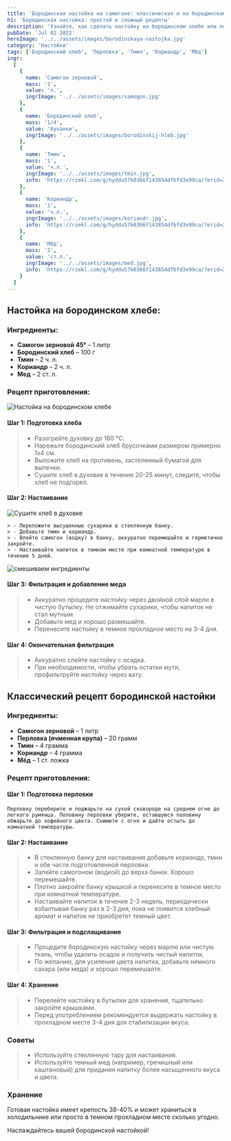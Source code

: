 ```yaml
---
title: 'Бородинская настойка на самогоне: классическая и на бородинском хлебе'
h1: 'Бородинская настойка: простой и сложный рецепты'
description: 'Узнайте, как сделать настойку на бородинском хлебе или по классическому рецепту. Отличные рецепты на основе самогона ждут вас!'
pubDate: 'Jul 02 2022'
heroImage: '../../assets/images/borodinskaya-nastojka.jpg'
category: 'Настойки'
tags: ['Бородинский хлеб', 'Перловка', 'Тмин', 'Кориандр', 'Мёд']
ingr:
  [
    {
      name: 'Самогон зерновой',
      mass: '1',
      value: 'л.',
      ingrImage: '../../assets/images/samogon.jpg'
    },
    {
      name: 'Бородинский хлеб',
      mass: '1/4',
      value: 'буханки',
      ingrImage: '../../assets/images/borodinskij-hleb.jpg'
    },
    {
      name: 'Тмин',
      mass: '1',
      value: 'ч.л.',
      ingrImage: '../../assets/images/tmin.jpg',
      info: 'https://rzekl.com/g/hyddu57k0366f143854dfbfd3e99ca/?erid=25H8d7vbP8SRTvH4QP3RzP&ulp=https%3A%2F%2Fmegamarket.ru%2Fcatalog%2F%3Fq%3D%25D1%2582%25D0%25BC%25D0%25B8%25D0%25BD'
    },
    {
      name: 'Кориандр',
      mass: '1',
      value: 'ч.л.',
      ingrImage: '../../assets/images/koriandr.jpg',
      info: 'https://rzekl.com/g/hyddu57k0366f143854dfbfd3e99ca/?erid=25H8d7vbP8SRTvH4QP3RzP&ulp=https%3A%2F%2Fmegamarket.ru%2Fcatalog%2F%3Fq%3D%25D0%25BA%25D0%25BE%25D1%2580%25D0%25B8%25D0%25B0%25D0%25BD%25D0%25B4%25D1%2580%2520%25D1%2586%25D0%25B5%25D0%25BB%25D1%258B%25D0%25B9%26suggestionType%3Dconstructor'
    },
    {
      name: 'Мёд',
      mass: '2',
      value: 'ст.л.',
      ingrImage: '../../assets/images/med.jpg',
      info: 'https://rzekl.com/g/hyddu57k0366f143854dfbfd3e99ca/?erid=25H8d7vbP8SRTvH4QP3RzP&ulp=https%3A%2F%2Fmegamarket.ru%2Fcatalog%2Fmed%2F%23%3Frelated_search%3D%25D0%25BC%25D1%2591%25D0%25B4'
    }
  ]
---
```



## Настойка на бородинском хлебе:

### Ингредиенты:

- **Самогон зерновой 45°** – 1 литр
- **Бородинский хлеб** – 100 г
- **Тмин** – 2 ч. л.
- **Кориандр** – 2 ч. л.
- **Мед** – 2 ст. л.

### Рецепт приготовления:

<Image src={img1} formats='avif' alt='Настойка на бородинском хлебе' />

#### Шаг 1: Подготовка хлеба

> - Разогрейте духовку до 160 °C.
> - Нарежьте бородинский хлеб брусочками размером примерно 1х4 см.
> - Выложите хлеб на противень, застеленный бумагой для выпечки.
> - Сушите хлеб в духовке в течение 20-25 минут, следите, чтобы хлеб не подгорел.

#### Шаг 2: Настаивание

<Image src={img2} formats='avif' alt='Сушите хлеб в духовке' />

    > - Переложите высушенные сухарики в стеклянную банку.
    > - Добавьте тмин и кориандр.
    > - Влейте самогон (водку) в банку, аккуратно перемешайте и герметично закройте.
    > - Настаивайте напиток в темном месте при комнатной температуре в течение 5 дней.

<Image src={img3} formats='avif' alt='смешиваем ингредиенты' />

#### Шаг 3: Фильтрация и добавление меда

> - Аккуратно процедите настойку через двойной слой марли в чистую бутылку. Не отжимайте сухарики, чтобы напиток не стал мутным.
> - Добавьте мед и хорошо размешайте.
> - Перенесите настойку в темное прохладное место на 3-4 дня.

#### Шаг 4: Окончательная фильтрация

> - Аккуратно слейте настойку с осадка.
> - При необходимости, чтобы убрать остатки мути, профильтруйте настойку через вату.

## Классический рецепт бородинской настойки

### Ингредиенты:

- **Самогон зерновой** – 1 литр
- **Перловка (ячменная крупа)** – 20 грамм
- **Тмин** – 4 грамма
- **Кориандр** – 4 грамма
- **Мёд** – 1 ст. ложка

### Рецепт приготовления:

#### Шаг 1: Подготовка перловки

    Перловку переберите и поджарьте на сухой сковороде на среднем огне до легкого румянца. Половину перловки уберите, оставшуюся половину обжарьте до кофейного цвета. Снимите с огня и дайте остыть до комнатной температуры.

#### Шаг 2: Настаивание

> - В стеклянную банку для настаивания добавьте кориандр, тмин и обе части подготовленной перловки.
> - Залейте самогоном (водкой) до верха банки. Хорошо перемешайте.
> - Плотно закройте банку крышкой и перенесите в темное место при комнатной температуре.
> - Настаивайте напиток в течение 2-3 недель, периодически взбалтывая банку раз в 2-3 дня, пока не появится хлебный аромат и напиток не приобретет темный цвет.

#### Шаг 3: Фильтрация и подслащивание

> - Процедите бородинскую настойку через марлю или чистую ткань, чтобы удалить осадок и получить чистый напиток.
> - По желанию, для усиления цвета напитка, добавьте немного сахара (или меда) и хорошо перемешайте.

#### Шаг 4: Хранение

> - Перелейте настойку в бутылки для хранения, тщательно закройте крышками.
> - Перед употреблением рекомендуется выдержать настойку в прохладном месте 3-4 дня для стабилизации вкуса.

### Советы

> - Используйте стеклянную тару для настаивания.
> - Используйте темный мед (например, гречишный или каштановый) для придания напитку более насыщенного вкуса и цвета.

### Хранение

Готовая настойка имеет крепость 38-40% и может храниться в холодильнике или просто в темном прохладном месте сколько угодно.

Наслаждайтесь вашей бородинской настойкой!
